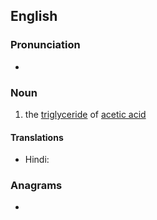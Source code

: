 ==English==

===Pronunciation===
* {{a|US}} {{IPA|/əˈsi.tɪn/|/əˈsɛ.tɪn/|lang=en}}

===Noun===
{{en-noun|-}}

# {{lb|en|organic compound}} the [[triglyceride]] of [[acetic acid]]

====Translations====
{{trans-top|organic compound}}
* Hindi: {{t+|hi|शुक्ति|tr=śukti|sc=Deva}}
{{trans-mid}}
{{trans-bottom}}

===Anagrams===
* {{anagrams|en|anetic|enatic}}